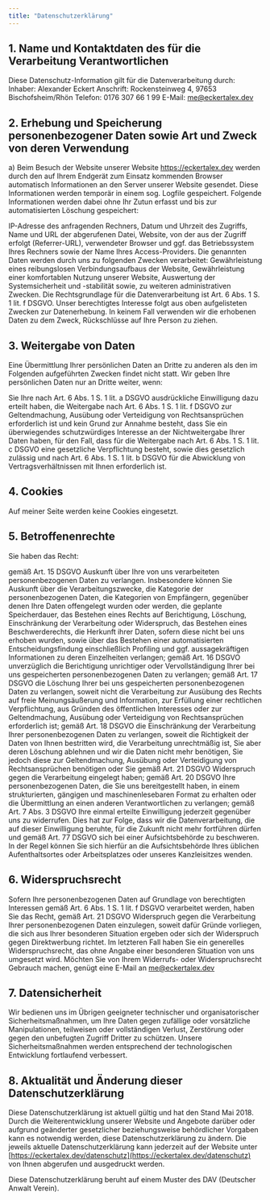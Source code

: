 ```yaml
---
title: "Datenschutzerklärung"
---
```


## 1. Name und Kontaktdaten des für die Verarbeitung Verantwortlichen

Diese Datenschutz-Information gilt für die Datenverarbeitung durch: Inhaber: Alexander Eckert Anschrift: Rockensteinweg 4, 97653 Bischofsheim/Rhön Telefon: 0176 307 66 1 99 E-Mail: me@eckertalex.dev

## 2. Erhebung und Speicherung personenbezogener Daten sowie Art und Zweck von deren Verwendung

a) Beim Besuch der Website unserer Website https://eckertalex.dev werden durch den auf Ihrem Endgerät zum Einsatz kommenden Browser automatisch Informationen an den Server unserer Website gesendet. Diese Informationen werden temporär in einem sog. Logfile gespeichert. Folgende Informationen werden dabei ohne Ihr Zutun erfasst und bis zur automatisierten Löschung gespeichert:

IP-Adresse des anfragenden Rechners, Datum und Uhrzeit des Zugriffs, Name und URL der abgerufenen Datei, Website, von der aus der Zugriff erfolgt (Referrer-URL), verwendeter Browser und ggf. das Betriebssystem Ihres Rechners sowie der Name Ihres Access-Providers. Die genannten Daten werden durch uns zu folgenden Zwecken verarbeitet: Gewährleistung eines reibungslosen Verbindungsaufbaus der Website, Gewährleistung einer komfortablen Nutzung unserer Website, Auswertung der Systemsicherheit und -stabilität sowie, zu weiteren administrativen Zwecken. Die Rechtsgrundlage für die Datenverarbeitung ist Art. 6 Abs. 1 S. 1 lit. f DSGVO. Unser berechtigtes Interesse folgt aus oben aufgelisteten Zwecken zur Datenerhebung. In keinem Fall verwenden wir die erhobenen Daten zu dem Zweck, Rückschlüsse auf Ihre Person zu ziehen.

## 3. Weitergabe von Daten

Eine Übermittlung Ihrer persönlichen Daten an Dritte zu anderen als den im Folgenden aufgeführten Zwecken findet nicht statt. Wir geben Ihre persönlichen Daten nur an Dritte weiter, wenn:

Sie Ihre nach Art. 6 Abs. 1 S. 1 lit. a DSGVO ausdrückliche Einwilligung dazu erteilt haben, die Weitergabe nach Art. 6 Abs. 1 S. 1 lit. f DSGVO zur Geltendmachung, Ausübung oder Verteidigung von Rechtsansprüchen erforderlich ist und kein Grund zur Annahme besteht, dass Sie ein überwiegendes schutzwürdiges Interesse an der Nichtweitergabe Ihrer Daten haben, für den Fall, dass für die Weitergabe nach Art. 6 Abs. 1 S. 1 lit. c DSGVO eine gesetzliche Verpflichtung besteht, sowie dies gesetzlich zulässig und nach Art. 6 Abs. 1 S. 1 lit. b DSGVO für die Abwicklung von Vertragsverhältnissen mit Ihnen erforderlich ist.

## 4. Cookies

Auf meiner Seite werden keine Cookies eingesetzt.

## 5. Betroffenenrechte

Sie haben das Recht:

gemäß Art. 15 DSGVO Auskunft über Ihre von uns verarbeiteten personenbezogenen Daten zu verlangen. Insbesondere können Sie Auskunft über die Verarbeitungszwecke, die Kategorie der personenbezogenen Daten, die Kategorien von Empfängern, gegenüber denen Ihre Daten offengelegt wurden oder werden, die geplante Speicherdauer, das Bestehen eines Rechts auf Berichtigung, Löschung, Einschränkung der Verarbeitung oder Widerspruch, das Bestehen eines Beschwerderechts, die Herkunft ihrer Daten, sofern diese nicht bei uns erhoben wurden, sowie über das Bestehen einer automatisierten Entscheidungsfindung einschließlich Profiling und ggf. aussagekräftigen Informationen zu deren Einzelheiten verlangen; gemäß Art. 16 DSGVO unverzüglich die Berichtigung unrichtiger oder Vervollständigung Ihrer bei uns gespeicherten personenbezogenen Daten zu verlangen; gemäß Art. 17 DSGVO die Löschung Ihrer bei uns gespeicherten personenbezogenen Daten zu verlangen, soweit nicht die Verarbeitung zur Ausübung des Rechts auf freie Meinungsäußerung und Information, zur Erfüllung einer rechtlichen Verpflichtung, aus Gründen des öffentlichen Interesses oder zur Geltendmachung, Ausübung oder Verteidigung von Rechtsansprüchen erforderlich ist; gemäß Art. 18 DSGVO die Einschränkung der Verarbeitung Ihrer personenbezogenen Daten zu verlangen, soweit die Richtigkeit der Daten von Ihnen bestritten wird, die Verarbeitung unrechtmäßig ist, Sie aber deren Löschung ablehnen und wir die Daten nicht mehr benötigen, Sie jedoch diese zur Geltendmachung, Ausübung oder Verteidigung von Rechtsansprüchen benötigen oder Sie gemäß Art. 21 DSGVO Widerspruch gegen die Verarbeitung eingelegt haben; gemäß Art. 20 DSGVO Ihre personenbezogenen Daten, die Sie uns bereitgestellt haben, in einem strukturierten, gängigen und maschinenlesebaren Format zu erhalten oder die Übermittlung an einen anderen Verantwortlichen zu verlangen; gemäß Art. 7 Abs. 3 DSGVO Ihre einmal erteilte Einwilligung jederzeit gegenüber uns zu widerrufen. Dies hat zur Folge, dass wir die Datenverarbeitung, die auf dieser Einwilligung beruhte, für die Zukunft nicht mehr fortführen dürfen und gemäß Art. 77 DSGVO sich bei einer Aufsichtsbehörde zu beschweren. In der Regel können Sie sich hierfür an die Aufsichtsbehörde Ihres üblichen Aufenthaltsortes oder Arbeitsplatzes oder unseres Kanzleisitzes wenden.

## 6. Widerspruchsrecht

Sofern Ihre personenbezogenen Daten auf Grundlage von berechtigten Interessen gemäß Art. 6 Abs. 1 S. 1 lit. f DSGVO verarbeitet werden, haben Sie das Recht, gemäß Art. 21 DSGVO Widerspruch gegen die Verarbeitung Ihrer personenbezogenen Daten einzulegen, soweit dafür Gründe vorliegen, die sich aus Ihrer besonderen Situation ergeben oder sich der Widerspruch gegen Direktwerbung richtet. Im letzteren Fall haben Sie ein generelles Widerspruchsrecht, das ohne Angabe einer besonderen Situation von uns umgesetzt wird. Möchten Sie von Ihrem Widerrufs- oder Widerspruchsrecht Gebrauch machen, genügt eine E-Mail an me@eckertalex.dev

## 7. Datensicherheit

Wir bedienen uns im Übrigen geeigneter technischer und organisatorischer Sicherheitsmaßnahmen, um Ihre Daten gegen zufällige oder vorsätzliche Manipulationen, teilweisen oder vollständigen Verlust, Zerstörung oder gegen den unbefugten Zugriff Dritter zu schützen. Unsere Sicherheitsmaßnahmen werden entsprechend der technologischen Entwicklung fortlaufend verbessert.

## 8. Aktualität und Änderung dieser Datenschutzerklärung

Diese Datenschutzerklärung ist aktuell gültig und hat den Stand Mai 2018. Durch die Weiterentwicklung unserer Website und Angebote darüber oder aufgrund geänderter gesetzlicher beziehungsweise behördlicher Vorgaben kann es notwendig werden, diese Datenschutzerklärung zu ändern. Die jeweils aktuelle Datenschutzerklärung kann jederzeit auf der Website unter [https://eckertalex.dev/datenschutz](https://eckertalex.dev/datenschutz) von Ihnen abgerufen und ausgedruckt werden.

Diese Datenschutzerklärung beruht auf einem Muster des DAV (Deutscher Anwalt Verein).
